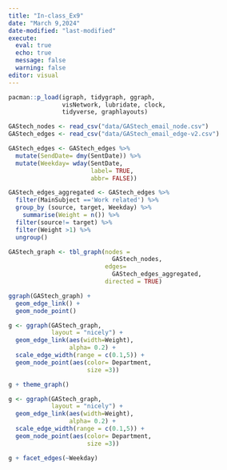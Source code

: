 ```yaml
---
title: "In-class_Ex9"
date: "March 9,2024"
date-modified: "last-modified"
execute: 
  eval: true 
  echo: true
  message: false
  warning: false
editor: visual 
---
```


```r
pacman::p_load(igraph, tidygraph, ggraph, 
               visNetwork, lubridate, clock,
               tidyverse, graphlayouts)
```

```r
GAStech_nodes <- read_csv("data/GAStech_email_node.csv")
GAStech_edges <- read_csv("data/GAStech_email_edge-v2.csv")

```

```r
GAStech_edges <- GAStech_edges %>%
  mutate(SendDate= dmy(SentDate)) %>%
  mutate(Weekday= wday(SentDate,
                       label= TRUE,
                       abbr= FALSE))
```

```r
GAStech_edges_aggregated <- GAStech_edges %>%
  filter(MainSubject =='Work related') %>%
  group_by (source, target, Weekday) %>%
    summarise(Weight = n()) %>%
  filter(source!= target) %>%
  filter(Weight >1) %>%
  ungroup()
```

```r
GAStech_graph <- tbl_graph(nodes =
                             GAStech_nodes,
                           edges=
                             GAStech_edges_aggregated,
                           directed = TRUE)
```

```r
ggraph(GAStech_graph) +
  geom_edge_link() +
  geom_node_point()
```

```r
g <- ggraph(GAStech_graph, 
            layout = "nicely") +
  geom_edge_link(aes(width=Weight),
                 alpha= 0.2) +
  scale_edge_width(range = c(0.1,5)) +
  geom_node_point(aes(color= Department,
                      size =3))

g + theme_graph()
```

```r
g <- ggraph(GAStech_graph, 
            layout = "nicely") +
  geom_edge_link(aes(width=Weight),
                 alpha= 0.2) +
  scale_edge_width(range = c(0.1,5)) +
  geom_node_point(aes(color= Department,
                      size =3))

g + facet_edges(~Weekday)
```
